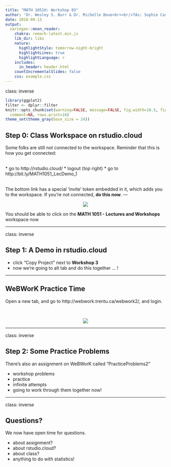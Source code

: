 ```yaml
---
title: "MATH 1051H: Workshop 03"
author: 'Dr. Wesley S. Burr & Dr. Michelle Boue<br><br/>TAs: Sophie Castel, Seyeon Kim, <br><br>Trevor Tyo, Melissa Van Bussel & Veronica Thorn'
date: 2018-09-13
output:
  xaringan::moon_reader:
    chakra: remark-latest.min.js
    lib_dir: libs
    nature:
      highlightStyle: tomorrow-night-bright
      highlightLines: true
      highlightLanguage: r
    includes:
      in_header: header.html
    countIncrementalSlides: false
    css: example.css
---
```


class: inverse

```r
library(ggplot2)
filter <- dplyr::filter
knitr::opts_chunk$set(warning=FALSE, message=FALSE, fig.width=10.5, fig.height=4, 
  comment=NA, rows.print=16)
theme_set(theme_gray(base_size = 24))
```

## Step 0: Class Workspace on rstudio.cloud

Some folks are still not connected to the workspace. Reminder that this is how you get connected:

<br>
* go to http://rstudio.cloud/
* logout (top right)
* go to http://bit.ly/MATH1051_LecDemo_1

<br>
The bottom link has a special 'invite' token embedded in it, which adds you to the workspace. If you're not connected, **do this now**.
---

<center>
<img src="./figure/rstudio_cloud.png">
</center>

You should be able to click on the **MATH 1051 - Lectures and Workshops** workspace now

---

class: inverse

## Step 1: A Demo in rstudio.cloud

* click "Copy Project" next to **Workshop 3**
* now we're going to alt tab and do this together ... !

---

## WeBWorK Practice Time

Open a new tab, and go to http://webwork.trentu.ca/webwork2/, and login.

<br>

<center>
<img src="./figure/webwork.png">
</center>

---

class: inverse

## Step 2: Some Practice Problems

There's also an assignment on WeBWorK called "PracticeProblems2"

* workshop problems
* practice
* infinite attempts
* going to work through them together now!

---

class: inverse

## Questions?

We now have open time for questions.

* about assignment?
* about rstudio.cloud?
* about class?
* anything to do with statistics!

